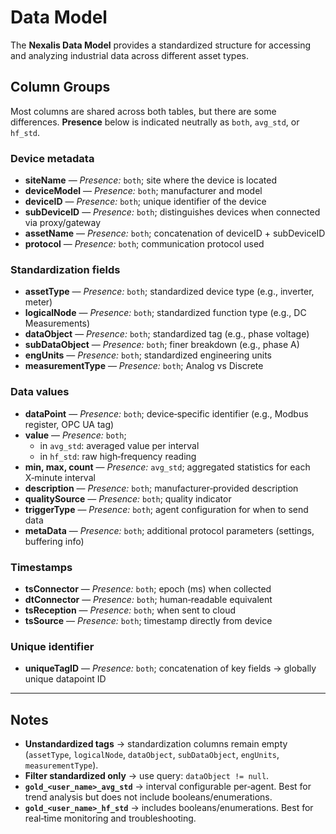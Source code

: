 # Data Model

The **Nexalis Data Model** provides a standardized structure for accessing and analyzing industrial data across different asset types.

## Column Groups

Most columns are shared across both tables, but there are some differences. **Presence** below is indicated neutrally as `both`, `avg_std`, or `hf_std`.

### Device metadata
- **siteName** — *Presence:* `both`; site where the device is located  
- **deviceModel** — *Presence:* `both`; manufacturer and model  
- **deviceID** — *Presence:* `both`; unique identifier of the device  
- **subDeviceID** — *Presence:* `both`; distinguishes devices when connected via proxy/gateway  
- **assetName** — *Presence:* `both`; concatenation of deviceID + subDeviceID  
- **protocol** — *Presence:* `both`; communication protocol used  

### Standardization fields
- **assetType** — *Presence:* `both`; standardized device type (e.g., inverter, meter)  
- **logicalNode** — *Presence:* `both`; standardized function type (e.g., DC Measurements)  
- **dataObject** — *Presence:* `both`; standardized tag (e.g., phase voltage)  
- **subDataObject** — *Presence:* `both`; finer breakdown (e.g., phase A)  
- **engUnits** — *Presence:* `both`; standardized engineering units  
- **measurementType** — *Presence:* `both`; Analog vs Discrete  

### Data values
- **dataPoint** — *Presence:* `both`; device‑specific identifier (e.g., Modbus register, OPC UA tag)  
- **value** — *Presence:* `both`;  
  - in `avg_std`: averaged value per interval  
  - in `hf_std`: raw high‑frequency reading  
- **min, max, count** — *Presence:* `avg_std`; aggregated statistics for each X‑minute interval  
- **description** — *Presence:* `both`; manufacturer‑provided description  
- **qualitySource** — *Presence:* `both`; quality indicator  
- **triggerType** — *Presence:* `both`; agent configuration for when to send data  
- **metaData** — *Presence:* `both`; additional protocol parameters (settings, buffering info)  

### Timestamps
- **tsConnector** — *Presence:* `both`; epoch (ms) when collected  
- **dtConnector** — *Presence:* `both`; human‑readable equivalent  
- **tsReception** — *Presence:* `both`; when sent to cloud  
- **tsSource** — *Presence:* `both`; timestamp directly from device  

### Unique identifier
- **uniqueTagID** — *Presence:* `both`; concatenation of key fields → globally unique datapoint ID  

---

## Notes

- **Unstandardized tags** → standardization columns remain empty (`assetType`, `logicalNode`, `dataObject`, `subDataObject`, `engUnits`, `measurementType`).  
- **Filter standardized only** → use query: `dataObject != null`.  
- **`gold_<user_name>_avg_std`** → interval configurable per‑agent. Best for trend analysis but does not include booleans/enumerations.  
- **`gold_<user_name>_hf_std`** → includes booleans/enumerations. Best for real‑time monitoring and troubleshooting.  

